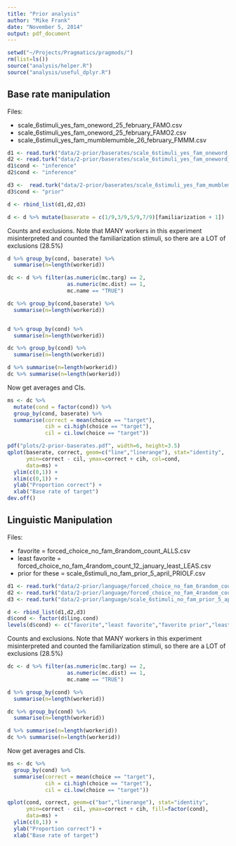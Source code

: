 ```yaml
---
title: "Prior analysis"
author: "Mike Frank"
date: "November 5, 2014"
output: pdf_document
---
```

  
```r
setwd("~/Projects/Pragmatics/pragmods/")
rm(list=ls())
source("analysis/helper.R")
source("analysis/useful_dplyr.R")
```

Base rate manipulation
-----

Files:

* scale_6stimuli_yes_fam_oneword_25_february_FAMO.csv
* scale_6stimuli_yes_fam_oneword_25_february_FAMO2.csv
* scale_6stimuli_yes_fam_mumblemumble_26_february_FMMM.csv


```r
d1 <- read.turk("data/2-prior/baserates/scale_6stimuli_yes_fam_oneword_25_february_FAMO.csv")
d2 <- read.turk("data/2-prior/baserates/scale_6stimuli_yes_fam_oneword_25_february_FAMO2.csv")
d1$cond <- "inference"
d2$cond <- "inference"

d3 <-  read.turk("data/2-prior/baserates/scale_6stimuli_yes_fam_mumblemumble_26_february_FMMM.csv")
d3$cond <- "prior"

d <- rbind_list(d1,d2,d3) 

d <- d %>% mutate(baserate = c(1/9,3/9,5/9,7/9)[familiarization + 1])
```

Counts and exclusions. Note that MANY workers in this experiment misinterpreted and counted the familiarization stimuli, so there are a LOT of exclusions (28.5%)

```r
d %>% group_by(cond, baserate) %>%
  summarise(n=length(workerid))

dc <- d %>% filter(as.numeric(mc.targ) == 2,
                   as.numeric(mc.dist) == 1,
                   mc.name == "TRUE")

dc %>% group_by(cond,baserate) %>%
  summarise(n=length(workerid))


d %>% group_by(cond) %>%
  summarise(n=length(workerid))

dc %>% group_by(cond) %>%
  summarise(n=length(workerid))

d %>% summarise(n=length(workerid))
dc %>% summarise(n=length(workerid))
```

Now get averages and CIs.

```r
ms <- dc %>% 
  mutate(cond = factor(cond)) %>%
  group_by(cond, baserate) %>%
  summarise(correct = mean(choice == "target"),             
            cih = ci.high(choice == "target"),
            cil = ci.low(choice == "target"))

pdf("plots/2-prior-baserates.pdf", width=6, height=3.5)
qplot(baserate, correct, geom=c("line","linerange"), stat="identity",
      ymin=correct - cil, ymax=correct + cih, col=cond,
      data=ms) + 
  ylim(c(0,1)) + 
  xlim(c(0,1)) +
  ylab("Proportion correct") + 
  xlab("Base rate of target")
dev.off()
```

Linguistic Manipulation
----

Files:

* favorite = forced_choice_no_fam_6random_count_ALLS.csv
* least favorite = forced_choice_no_fam_4random_count_12_january_least_LEAS.csv
* prior for these = scale_6stimuli_no_fam_prior_5_april_PRIOLF.csv

```r
d1 <- read.turk("data/2-prior/language/forced_choice_no_fam_6random_count_16_december_ALLS.csv")
d2 <- read.turk("data/2-prior/language/forced_choice_no_fam_4random_count_12_january_least_LEAS.csv")
d3 <- read.turk("data/2-prior/language/scale_6stimuli_no_fam_prior_5_april_PRIOLF.csv")

d <- rbind_list(d1,d2,d3) 
d$cond <- factor(d$ling.cond)
levels(d$cond) <- c("favorite","least favorite","favorite prior","least favorite prior")
```

Counts and exclusions. Note that MANY workers in this experiment misinterpreted and counted the familiarization stimuli, so there are a LOT of exclusions (28.5%)

```r
dc <- d %>% filter(as.numeric(mc.targ) == 2,
                   as.numeric(mc.dist) == 1,
                   mc.name == "TRUE")

d %>% group_by(cond) %>%
  summarise(n=length(workerid))

dc %>% group_by(cond) %>%
  summarise(n=length(workerid))

d %>% summarise(n=length(workerid))
dc %>% summarise(n=length(workerid))
```

Now get averages and CIs.

```r
ms <- dc %>% 
  group_by(cond) %>%
  summarise(correct = mean(choice == "target"),             
            cih = ci.high(choice == "target"),
            cil = ci.low(choice == "target"))

qplot(cond, correct, geom=c("bar","linerange"), stat="identity",
      ymin=correct - cil, ymax=correct + cih, fill=factor(cond),
      data=ms) + 
  ylim(c(0,1)) + 
  ylab("Proportion correct") + 
  xlab("Base rate of target")
```



